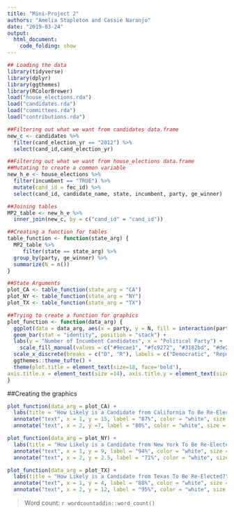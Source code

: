 ```yaml
---
title: "Mini-Project 2"
authors: "Amelia Stapleton and Cassie Naranjo"
date: "2019-03-24"
output: 
  html_document:
    code_folding: show
---
```


```r
## Loading the data
library(tidyverse)
library(dplyr)
library(ggthemes)
library(RColorBrewer)
load("house_elections.rda")
load("candidates.rda")
load("committees.rda")
load("contributions.rda")
```

```r
##Filtering out what we want from candidates data.frame
new_c <- candidates %>%
  filter(cand_election_yr == "2012") %>%
  select(cand_id,cand_election_yr)
```

```r
##Filtering out what we want from house_elections data.frame
##Mutating to create a common variable
new_h_e <- house_elections %>%
  filter(incumbent == "TRUE") %>%
  mutate(cand_id = fec_id) %>%
  select(cand_id, candidate_name, state, incumbent, party, ge_winner)
```

```r
##Joining tables
MP2_table <- new_h_e %>%
  inner_join(new_c, by = c("cand_id" = "cand_id"))
```

```r
##Creating a function for tables
table_function <- function(state_arg) {
  MP2_table %>%
     filter(state == state_arg) %>%
  group_by(party, ge_winner) %>%
  summarize(N = n())
}
```

```r
##State Arguments
plot_CA <- table_function(state_arg = "CA")
plot_NY <- table_function(state_arg = "NY")
plot_TX <- table_function(state_arg = "TX")
```

```r
##Trying to create a function for graphics 
plot_function <- function(data_arg) {
  ggplot(data = data_arg, aes(x = party, y = N, fill = interaction(party, ge_winner))) +
  geom_bar(stat = "identity", position = "stack") +
  labs(y = "Number of Incumbent Candidates", x = "Political Party") +
    scale_fill_manual(values = c("#9ecae1", "#fc9272", "#3182bd", "#de2d26"), name = "Condition", labels = c("Democratic Nonwinner", "Republican Nonwinner", "Democratic Winner", "Republican Winner"))+
  scale_x_discrete(breaks = c("D", "R"), labels = c("Democratic", "Republican")) +
  ggthemes::theme_tufte() +
  theme(plot.title = element_text(size=18, face='bold'),
axis.title.x = element_text(size =14), axis.title.y = element_text(size = 14), axis.ticks.length = (unit(.20, "cm")))
}

```

##Creating the graphics
```r
plot_function(data_arg = plot_CA) +
  labs(title = "How Likely is a Candidate from California To Be Re-Elected?") +
  annotate("text", x = 1, y = 15, label = "87%", color = "white", size = 8, fontface = 'bold') +
  annotate("text", x = 2, y =7, label = "80%", color = "white", size = 8, fontface = 'bold')

plot_function(data_arg = plot_NY) +
  labs(title = "How Likely is a Candidate from New York To Be Re-Elected?") +
  annotate("text", x = 1, y = 9, label = "94%", color = "white", size = 8, fontface = 'bold') +
  annotate("text", x = 2, y = 2.5, label = "71%", color = "white", size = 8, fontface = 'bold')

plot_function(data_arg = plot_TX) +
  labs(title = "How Likely is a Candidate from Texas To Be Re-Elected?") +
  annotate("text", x = 1, y = 4, label = "88%", color = "white", size = 8, fontface = 'bold') +
  annotate("text", x = 2, y = 12, label = "95%", color = "white", size = 8, fontface = 'bold')
```

> Word count: `r wordcountaddin::word_count()`